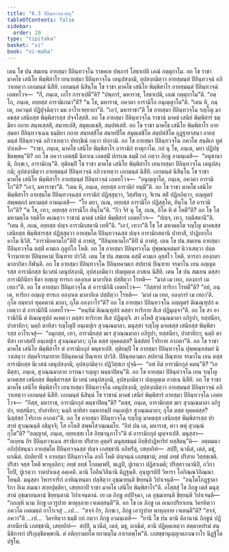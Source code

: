 ```yaml
---
title: "6.3 ปิลินฺทวจฺฉวตฺถุ"
tableOfContents: false
sidebar:
  order: 20
type: "tipitaka"
basket: "vi"
book: "vi-maha"
---
```



<DynamicBreadcrumb />

<Division number="270" book="vi-maha">

<Paragraph number="1240" book="vi-maha">
เตน โข ปน สมเยน อายสฺมา ปิลินฺทวจฺโฉ ราชคเห ปพฺภารํ โสธาเปติ เลณํ กตฺตุกาโม. อถ โข ราชา มาคโธ เสนิโย พิมฺพิสาโร เยนายสฺมา ปิลินฺทวจฺโฉ เตนุปสงฺกมิ, อุปสงฺกมิตฺวา อายสฺมนฺตํ ปิลินฺทวจฺฉํ อภิวาเทตฺวา เอกมนฺตํ นิสีทิ. เอกมนฺตํ นิสินฺโน โข ราชา มาคโธ เสนิโย พิมฺพิสาโร อายสฺมนฺตํ ปิลินฺทวจฺฉํ เอตทโวจ—  “กิํ, ภนฺเต, เถโร การาเปตี”ติ? “ปพฺภารํ, มหาราช, โสธาเปมิ, เลณํ กตฺตุกาโม”ติ. “อตฺโถ, ภนฺเต, อยฺยสฺส อารามิเกนา”ติ? “น โข, มหาราช, ภควตา อารามิโก อนุญฺญาโต”ติ. “เตน หิ, ภนฺเต, ภควนฺตํ ปฏิปุจฺฉิตฺวา มม อาโรเจยฺยาถา”ติ. “เอวํ, มหาราชา”ติ โข อายสฺมา ปิลินฺทวจฺโฉ รญฺโญ มาคธสฺส เสนิยสฺส พิมฺพิสารสฺส ปจฺจโสฺสสิ. อถ โข อายสฺมา ปิลินฺทวจฺโฉ ราชานํ มาคธํ เสนิยํ พิมฺพิสารํ ธมฺมิยา กถาย สนฺทเสฺสสิ, สมาทเปสิ, สมุตฺเตเชสิ, สมฺปหํเสสิ. อถ โข ราชา มาคโธ เสนิโย พิมฺพิสาโร อายสฺมตา ปิลินฺทวจฺเฉน ธมฺมิยา กถาย สนฺทสฺสิโต สมาทปิโต สมุตฺเตชิโต สมฺปหํสิโต อุฏฺฐายาสนา อายสฺมนฺตํ ปิลินฺทวจฺฉํ อภิวาเทตฺวา ปทกฺขิณํ กตฺวา ปกฺกามิ.
</Paragraph>

<Paragraph number="1241" book="vi-maha">
อถ โข อายสฺมา ปิลินฺทวจฺโฉ ภควโต สนฺติเก ทูตํ ปาเหสิ—  “ราชา, ภนฺเต, มาคโธ เสนิโย พิมฺพิสาโร อารามิกํ ทาตุกาโม. กถํ นุ โข, ภนฺเต, มยา ปฏิปชฺชิตพฺพนฺ”ติ? อถ โข ภควา เอตสฺมิํ นิทาเน เอตสฺมิํ ปกรเณ ธมฺมิํ กถํ กตฺวา ภิกฺขู อามนฺเตสิ—  “อนุชานามิ, ภิกฺขเว, อารามิกนฺ”ติ. ทุติยมฺปิ โข ราชา มาคโธ เสนิโย พิมฺพิสาโร เยนายสฺมา ปิลินฺทวจฺโฉ เตนุปสงฺกมิ; อุปสงฺกมิตฺวา อายสฺมนฺตํ ปิลินฺทวจฺฉํ อภิวาเทตฺวา เอกมนฺตํ นิสีทิ. เอกมนฺตํ นิสินฺโน โข ราชา มาคโธ เสนิโย พิมฺพิสาโร อายสฺมนฺตํ ปิลินฺทวจฺฉํ เอตทโวจ—  “อนุญฺญาโต, ภนฺเต, ภควตา อารามิโก”ติ? “เอวํ, มหาราชา”ติ. “เตน หิ, ภนฺเต, อยฺยสฺส อารามิกํ ทมฺมี”ติ.
</Paragraph>

<Paragraph number="1242" book="vi-maha">
อถ โข ราชา มาคโธ เสนิโย พิมฺพิสาโร อายสฺมโต ปิลินฺทวจฺฉสฺส อารามิกํ ปฏิสฺสุตฺวา, วิสฺสริตฺวา, จิเรน สติํ ปฏิลภิตฺวา, อญฺญตรํ สพฺพตฺถกํ มหามตฺตํ อามนฺเตสิ—  “โย มยา, ภเณ, อยฺยสฺส อารามิโก ปฏิสฺสุโต, ทินฺโน โส อารามิโก”ติ? “น โข, เทว, อยฺยสฺส อารามิโก ทินฺโน”ติ. “กีว จิรํ นุ โข, ภเณ, อิโต หิ ตํ โหตี”ติ? อถ โข โส มหามตฺโต รตฺติโย คเณตฺวา ราชานํ มาคธํ เสนิยํ พิมฺพิสารํ เอตทโวจ—  “ปญฺจ, เทว, รตฺติสตานี”ติ. “เตน หิ, ภเณ, อยฺยสฺส ปญฺจ อารามิกสตานิ เทหี”ติ. “เอวํ, เทวา”ติ โข โส มหามตฺโต รญฺโญ มาคธสฺส เสนิยสฺส พิมฺพิสารสฺส ปฏิสฺสุตฺวา อายสฺมโต ปิลินฺทวจฺฉสฺส ปญฺจ อารามิกสตานิ ปาทาสิ, ปาฏิเยกฺโก คาโม นิวิสิ. “อารามิกคามโก”ติปิ นํ อาหํสุ, “ปิลินฺทคามโก”ติปิ นํ อาหํสุ.
</Paragraph>

</Division>
<Division number="271" book="vi-maha">

<Paragraph number="1243" book="vi-maha">
เตน โข ปน สมเยน อายสฺมา ปิลินฺทวจฺโฉ ตสฺมิํ คามเก กุลูปโก โหติ. อถ โข อายสฺมา ปิลินฺทวจฺโฉ ปุพฺพณฺหสมยํ นิวาเสตฺวา ปตฺตจีวรมาทาย ปิลินฺทคามํ ปิณฺฑาย ปาวิสิ. เตน โข ปน สมเยน ตสฺมิํ คามเก อุสฺสโว โหติ. ทารกา อลงฺกตา มาลากิตา กีฬนฺติ. อถ โข อายสฺมา ปิลินฺทวจฺโฉ ปิลินฺทคามเก สปทานํ ปิณฺฑาย จรมาโน เยน อญฺญตรสฺส อารามิกสฺส นิเวสนํ เตนุปสงฺกมิ, อุปสงฺกมิตฺวา ปญฺญตฺเต อาสเน นิสีทิ. เตน โข ปน สมเยน ตสฺสา อารามิกินิยา ธีตา อญฺเญ ทารเก อลงฺกเต มาลากิเต ปสฺสิตฺวา โรทติ—  “มาลํ เม เทถ, อลงฺการํ เม เทถา”ติ. อถ โข อายสฺมา ปิลินฺทวจฺโฉ ตํ อารามิกินิํ เอตทโวจ—  “กิสฺสายํ ทาริกา โรทตี”ติ? “อยํ, ภนฺเต, ทาริกา อญฺเญ ทารเก อลงฺกเต มาลากิเต ปสฺสิตฺวา โรทติ—  ‘มาลํ เม เทถ, อลงฺการํ เม เทถา’ติ. กุโต อมฺหากํ ทุคฺคตานํ มาลา, กุโต อลงฺกาโร”ติ? อถ โข อายสฺมา ปิลินฺทวจฺโฉ อญฺญตรํ ติณณฺฑุปกํ คเหตฺวา ตํ อารามิกินิํ เอตทโวจ—  “หนฺทิมํ ติณณฺฑุปกํ ตสฺสา ทาริกาย สีเส ปฏิมุญฺจา”ติ. อถ โข สา อารามิกินี ตํ ติณณฺฑุปกํ คเหตฺวา ตสฺสา ทาริกาย สีเส ปฏิมุญฺจิ. สา อโหสิ สุวณฺณมาลา อภิรูปา, ทสฺสนียา, ปาสาทิกา; นตฺถิ ตาทิสา รญฺโญปิ อนฺเตปุเร สุวณฺณมาลา. มนุสฺสา รญฺโญ มาคธสฺส เสนิยสฺส พิมฺพิสารสฺส อาโรเจสุํ—  “อมุกสฺส, เทว, อารามิกสฺส ฆเร สุวณฺณมาลา อภิรูปา, ทสฺสนียา, ปาสาทิกา; นตฺถิ ตาทิสา เทวสฺสปิ อนฺเตปุเร สุวณฺณมาลา; กุโต ตสฺส ทุคฺคตสฺส? นิสฺสํสยํ โจริกาย อาภตา”ติ.
</Paragraph>

<Paragraph number="1244" book="vi-maha">
อถ โข ราชา มาคโธ เสนิโย พิมฺพิสาโร ตํ อารามิกกุลํ พนฺธาเปสิ. ทุติยมฺปิ โข อายสฺมา ปิลินฺทวจฺโฉ ปุพฺพณฺหสมยํ นิวาเสตฺวา ปตฺตจีวรมาทาย ปิลินฺทคามํ ปิณฺฑาย ปาวิสิ. ปิลินฺทคามเก สปทานํ ปิณฺฑาย จรมาโน เยน ตสฺส อารามิกสฺส นิเวสนํ เตนุปสงฺกมิ, อุปสงฺกมิตฺวา ปฏิวิสฺสเก ปุจฺฉิ—  “กหํ อิมํ อารามิกกุลํ คตนฺ”ติ? “เอติสฺสา, ภนฺเต, สุวณฺณมาลาย การณา รญฺญา พนฺธาปิตนฺ”ติ. อถ โข อายสฺมา ปิลินฺทวจฺโฉ เยน รญฺโญ มาคธสฺส เสนิยสฺส พิมฺพิสารสฺส นิเวสนํ เตนุปสงฺกมิ, อุปสงฺกมิตฺวา ปญฺญตฺเต อาสเน นิสีทิ. อถ โข ราชา มาคโธ เสนิโย พิมฺพิสาโร เยนายสฺมา ปิลินฺทวจฺโฉ เตนุปสงฺกมิ, อุปสงฺกมิตฺวา อายสฺมนฺตํ ปิลินฺทวจฺฉํ อภิวาเทตฺวา เอกมนฺตํ นิสีทิ. เอกมนฺตํ นิสินฺนํ โข ราชานํ มาคธํ เสนิยํ พิมฺพิสารํ อายสฺมา ปิลินฺทวจฺโฉ เอตทโวจ—  “กิสฺส, มหาราช, อารามิกกุลํ พนฺธาปิตนฺ”ติ? “ตสฺส, ภนฺเต, อารามิกสฺส ฆเร สุวณฺณมาลา อภิรูปา, ทสฺสนียา, ปาสาทิกา; นตฺถิ ตาทิสา อมฺหากมฺปิ อนฺเตปุเร สุวณฺณมาลา; กุโต ตสฺส ทุคฺคตสฺส? นิสฺสํสยํ โจริกาย อาภตา”ติ. อถ โข อายสฺมา ปิลินฺทวจฺโฉ รญฺโญ มาคธสฺส เสนิยสฺส พิมฺพิสารสฺส ปาสาทํ สุวณฺณนฺติ อธิมุจฺจิ; โส อโหสิ สพฺพโสวณฺณมโย. “อิทํ ปน เต, มหาราช, ตาว พหุํ สุวณฺณํ กุโต”ติ? “อญฺญาตํ, ภนฺเต, อยฺยเสฺสเวโส อิทฺธานุภาโว”ติ ตํ อารามิกกุลํ มุญฺจาเปสิ.
</Paragraph>

<Paragraph number="1245" book="vi-maha">
มนุสฺสา—  “อเยฺยน กิร ปิลินฺทวจฺเฉน สราชิกาย ปริสาย อุตฺตริ มนุสฺสธมฺมํ อิทฺธิปาฏิหาริยํ ทสฺสิตนฺ”ติ—  อตฺตมนา อภิปฺปสนฺนา อายสฺมโต ปิลินฺทวจฺฉสฺส ปญฺจ เภสชฺชานิ อภิหริํสุ, เสยฺยถิทํ—  สปฺปิํ, นวนีตํ, เตลํ, มธุํ, ผาณิตํ. ปกติยาปิ จ อายสฺมา ปิลินฺทวจฺโฉ ลาภี โหติ ปญฺจนฺนํ เภสชฺชานํ; ลทฺธํ ลทฺธํ ปริสาย วิสฺสชฺเชติ. ปริสา จสฺส โหติ พาหุลฺลิกา; ลทฺธํ ลทฺธํ โกลมฺเพปิ, ฆเฏปิ, ปูเรตฺวา ปฏิสาเมติ; ปริสฺสาวนานิปิ, ถวิกาโยปิ, ปูเรตฺวา วาตปาเนสุ ลคฺเคติ. ตานิ โอลีนวิลีนานิ ติฏฺฐนฺติ. อุนฺทูเรหิปิ วิหารา โอกิณฺณวิกิณฺณา โหนฺติ. มนุสฺสา วิหารจาริกํ อาหิณฺฑนฺตา ปสฺสิตฺวา อุชฺฌายนฺติ ขิยฺยนฺติ วิปาเจนฺติ—  “อนฺโตโกฏฺฐาคาริกา อิเม สมณา สกฺยปุตฺติยา, เสยฺยถาปิ ราชา มาคโธ เสนิโย พิมฺพิสาโร”ติ.
</Paragraph>

<Paragraph number="1246" book="vi-maha">
อโสฺสสุํ โข ภิกฺขู เตสํ มนุสฺสานํ อุชฺฌายนฺตานํ ขิยฺยนฺตานํ วิปาเจนฺตานํ. เย เต ภิกฺขู อปฺปิจฺฉา, เต อุชฺฌายนฺติ ขิยฺยนฺติ วิปาเจนฺติ—  “กถญฺหิ นาม ภิกฺขู เอวรูปาย พาหุลฺลาย เจเตสฺสนฺตี”ติ. อถ โข เต ภิกฺขู เต อเนกปริยาเยน วิครหิตฺวา ภควโต เอตมตฺถํ อาโรเจสุํ …เป…  “สจฺจํ กิร, ภิกฺขเว, ภิกฺขู เอวรูปาย พาหุลฺลาย เจเตนฺตี”ติ? “สจฺจํ, ภควา”ติ …เป…  วิครหิตฺวา ธมฺมิํ กถํ กตฺวา ภิกฺขู อามนฺเตสิ—  “ยานิ โข ปน ตานิ คิลานานํ ภิกฺขูนํ ปฏิสายนียานิ เภสชฺชานิ, เสยฺยถิทํ—  สปฺปิ, นวนีตํ, เตลํ, มธุ, ผาณิตํ, ตานิ ปฏิคฺคเหตฺวา สตฺตาหปรมํ สนฺนิธิการกํ ปริภุญฺชิตพฺพานิ. ตํ อติกฺกามยโต ยถาธมฺโม กาเรตพฺโพ”ติ.

</Paragraph>
</Division>

<Paragraph number="1247" type="center" book="vi-maha">
เภสชฺชานุญฺญาตภาณวาโร นิฏฺฐิโต ปฐโม.
</Paragraph>